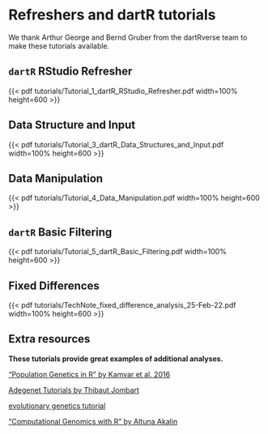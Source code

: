 # Refreshers and dartR tutorials {.unnumbered}

We thank Arthur George and Bernd Gruber from the dartRverse team to make these tutorials available.

## `dartR` RStudio Refresher

{{< pdf tutorials/Tutorial_1_dartR_RStudio_Refresher.pdf width=100% height=600 >}}

## Data Structure and Input

{{< pdf tutorials/Tutorial_3_dartR_Data_Structures_and_Input.pdf width=100% height=600 >}}

## Data Manipulation

{{< pdf tutorials/Tutorial_4_Data_Manipulation.pdf width=100% height=600 >}}

## `dartR` Basic Filtering

{{< pdf tutorials/Tutorial_5_dartR_Basic_Filtering.pdf width=100% height=600 >}}

## Fixed Differences

{{< pdf tutorials/TechNote_fixed_difference_analysis_25-Feb-22.pdf width=100% height=600 >}}


## Extra resources 
**These tutorials provide great examples of additional analyses.**

["Population Genetics in R" by Kamvar et al. 2016](https://popgen.nescent.org/index.html)

[Adegenet Tutorials by Thibaut Jombart](https://github.com/thibautjombart/adegenet/wiki/Tutorials)

[evolutionary genetics tutorial](https://evolutionarygenetics.github.io/)

["Computational Genomics with R" by Altuna Akalin](https://compgenomr.github.io/book/)